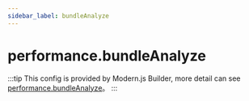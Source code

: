 ```yaml
---
sidebar_label: bundleAnalyze
---
```


# performance.bundleAnalyze

:::tip
This config is provided by Modern.js Builder, more detail can see [performance.bundleAnalyze](https://modernjs.dev/builder/en/api/config-performance.html#performance-bundleanalyze)。
:::


<Main />
